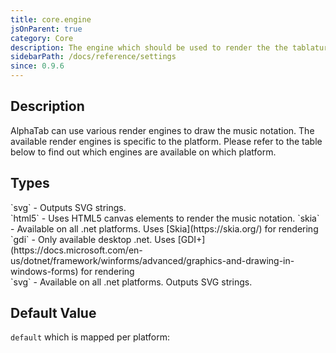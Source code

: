 ```yaml
---
title: core.engine
jsOnParent: true
category: Core
description: The engine which should be used to render the the tablature.
sidebarPath: /docs/reference/settings
since: 0.9.6
---
```



## Description
AlphaTab can use various render engines to draw the music notation. The available render engines is specific to the platform. Please refer to the table below to find out which engines are available on which platform.    

<PropertyDescription metadata={metadata} />

## Types

<TypeTable>
    <TypeRow type="js" name="string">
        `svg` - Outputs SVG strings. <br />
        `html5` - Uses HTML5 canvas elements to render the music notation. 
    </TypeRow>
    <TypeRow type="net" name="string">
        `skia` - Available on all .net platforms. Uses [Skia](https://skia.org/) for rendering<br />
        `gdi` - Only available desktop .net. Uses [GDI+](https://docs.microsoft.com/en-us/dotnet/framework/winforms/advanced/graphics-and-drawing-in-windows-forms) for rendering <br /> 
        `svg` - Available on all .net platforms. Outputs SVG strings. 
    </TypeRow>
</TypeTable>

## Default Value

`default` which is mapped per platform: 

<TypeTable>
    <TypeRow type="js-html" name="svg" />
    <TypeRow type="net" name="skia" />
</TypeTable>